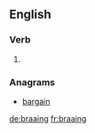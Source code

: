 ==English==

===Verb===
{{head|en}}

# {{present participle of|braai}}

===Anagrams===
* [[bargain#English|bargain]]

[[de:braaing]]
[[fr:braaing]]